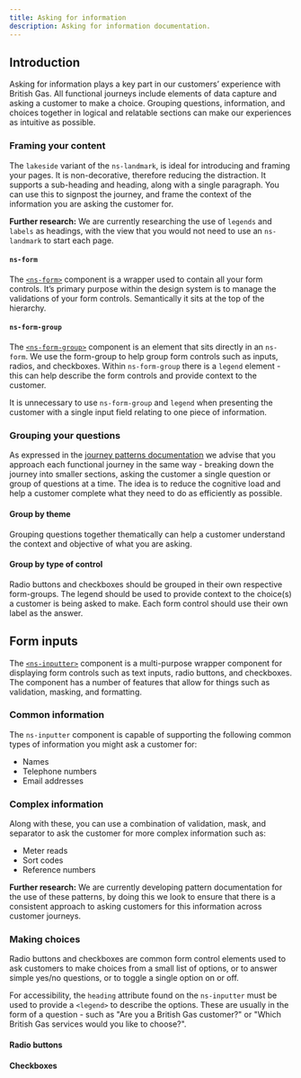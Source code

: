 ```yaml
---
title: Asking for information
description: Asking for information documentation.
---
```



## Introduction

Asking for information plays a key part in our customers’ experience with British Gas. All functional journeys include elements of data capture and asking a customer to make a choice. Grouping questions, information, and choices together in logical and relatable sections can make our experiences as intuitive as possible.

### Framing your content

The `lakeside` variant of the `ns-landmark`, is ideal for introducing and framing your pages. It is non-decorative, therefore reducing the distraction. It supports a sub-heading and heading, along with a single paragraph. You can use this to signpost the journey, and frame the context of the information you are asking the customer for.  

**Further research:** We are currently researching the use of `legends` and `labels` as headings, with the view that you would not need to use an `ns-landmark` to start each page.

#### `ns-form`

The [`<ns-form>`](/components/ns-form) component is a wrapper used to contain all your form controls. It’s primary purpose within the design system is to manage the validations of your form controls. Semantically it sits at the top of the hierarchy.

#### `ns-form-group`

The [`<ns-form-group>`](/components/ns-form-group) component is an element that sits directly in an `ns-form`. We use the form-group to help group form controls such as inputs, radios, and checkboxes. Within `ns-form-group` there is a `legend` element - this can help describe the form controls and provide context to the customer. 

It is unnecessary to use `ns-form-group` and `legend` when presenting the customer with a single input field relating to one piece of information.

### Grouping your questions

As expressed in the [journey patterns documentation](/patterns/journeys) we advise that you approach each functional journey in the same way - breaking down the journey into smaller sections, asking the customer a single question or group of questions at a time. The idea is to reduce the cognitive load and help a customer complete what they need to do as efficiently as possible.

#### Group by theme

Grouping questions together thematically can help a customer understand the context and objective of what you are asking. 

#### Group by type of control

Radio buttons and checkboxes should be grouped in their own respective form-groups. The legend should be used to provide context to the choice(s) a customer is being asked to make. Each form control should use their own label as the answer. 

## Form inputs

The [`<ns-inputter>`](/components/ns-inputter) component is a multi-purpose wrapper component for displaying form controls such as text inputs, radio buttons, and checkboxes. The component has a number of features that allow for things such as validation, masking, and formatting.

<ExampleViewer type="text" />

### Common information

The `ns-inputter` component is capable of supporting the following common types of information you might ask a customer for:

- Names
- Telephone numbers
- Email addresses

### Complex information

Along with these, you can use a combination of validation, mask, and separator to ask the customer for more complex information such as:

- Meter reads
- Sort codes
- Reference numbers

<ExampleViewer type="mask" />

**Further research:** We are currently developing pattern documentation for the use of these patterns, by doing this we look to ensure that there is a consistent approach to asking customers for this information across customer journeys.

### Making choices

Radio buttons and checkboxes are common form control elements used to ask customers to make choices from a small list of options, or to answer simple yes/no questions, or to toggle a single option on or off. 

For accessibility, the `heading` attribute found on the `ns-inputter` must be used to provide a `<legend>` to describe the options. These are usually in the form of a question - such as "Are you a British Gas customer?" or "Which British Gas services would you like to choose?".

#### Radio buttons

<ExampleViewer type="radio" />

#### Checkboxes

<ExampleViewer type="checkbox" />
